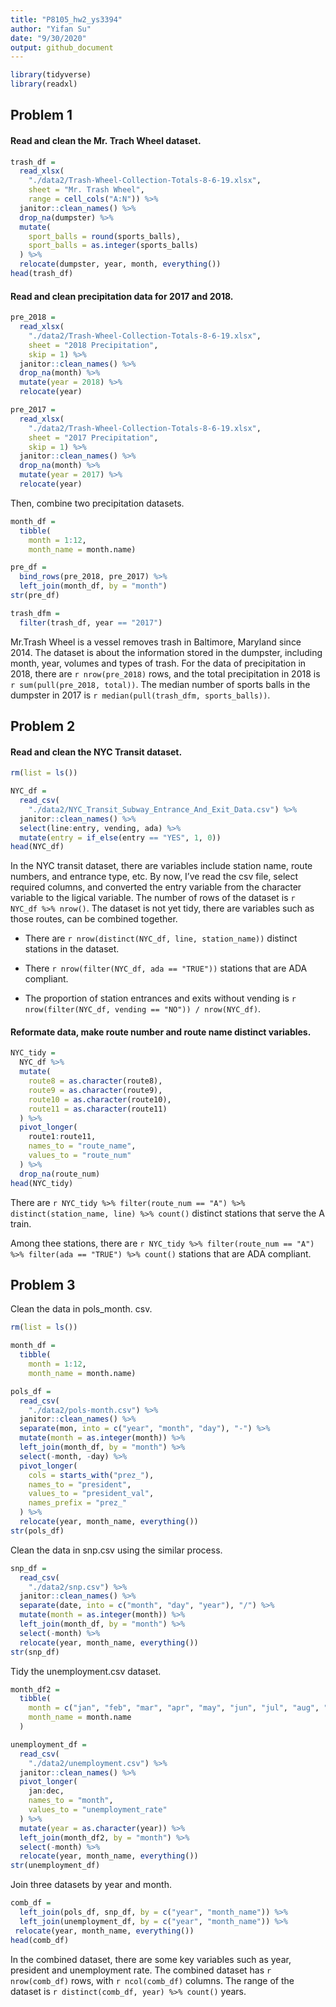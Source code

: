 ```yaml
---
title: "P8105_hw2_ys3394"
author: "Yifan Su"
date: "9/30/2020"
output: github_document
---
```


```r
library(tidyverse)
library(readxl)
```

## Problem 1

#### Read and clean the Mr. Trach Wheel dataset.

```r
trash_df =
  read_xlsx(
    "./data2/Trash-Wheel-Collection-Totals-8-6-19.xlsx",
    sheet = "Mr. Trash Wheel",
    range = cell_cols("A:N")) %>% 
  janitor::clean_names() %>% 
  drop_na(dumpster) %>% 
  mutate(
    sport_balls = round(sports_balls),
    sport_balls = as.integer(sports_balls)
  ) %>% 
  relocate(dumpster, year, month, everything())
head(trash_df)
```

#### Read and clean precipitation data for 2017 and 2018.

```r
pre_2018 = 
  read_xlsx(
    "./data2/Trash-Wheel-Collection-Totals-8-6-19.xlsx",
    sheet = "2018 Precipitation",
    skip = 1) %>% 
  janitor::clean_names() %>% 
  drop_na(month) %>% 
  mutate(year = 2018) %>% 
  relocate(year)

pre_2017 = 
  read_xlsx(
    "./data2/Trash-Wheel-Collection-Totals-8-6-19.xlsx",
    sheet = "2017 Precipitation",
    skip = 1) %>% 
  janitor::clean_names() %>% 
  drop_na(month) %>% 
  mutate(year = 2017) %>% 
  relocate(year)
```

Then, combine two precipitation datasets.

```r
month_df =
  tibble(
    month = 1:12,
    month_name = month.name)

pre_df =
  bind_rows(pre_2018, pre_2017) %>%
  left_join(month_df, by = "month")
str(pre_df)
```

```r
trash_dfm = 
  filter(trash_df, year == "2017")
```

Mr.Trash Wheel is a vessel removes trash in Baltimore, Maryland since 2014. The dataset is about the information stored in the dumpster, including month, year, volumes and types of trash. For the data of precipitation in 2018, there are `r nrow(pre_2018)` rows, and the total precipitation in 2018 is `r sum(pull(pre_2018, total))`. The median number of sports balls in the dumpster in 2017 is `r median(pull(trash_dfm, sports_balls))`.


## Problem 2

#### Read and clean the NYC Transit dataset.

```r
rm(list = ls())

NYC_df = 
  read_csv(
    "./data2/NYC_Transit_Subway_Entrance_And_Exit_Data.csv") %>%   
  janitor::clean_names() %>% 
  select(line:entry, vending, ada) %>% 
  mutate(entry = if_else(entry == "YES", 1, 0))
head(NYC_df)
```

In the NYC transit dataset, there are variables include station name, route numbers, and entrance type, etc. By now, I've read the csv file, select required columns, and converted the entry variable from the character variable to the ligical variable. The number of rows of the dataset is `r NYC_df %>% nrow()`. The dataset is not yet tidy, there are variables such as those routes, can be combined together.

* There are `r nrow(distinct(NYC_df, line, station_name))` distinct stations in the dataset.

* There `r nrow(filter(NYC_df, ada == "TRUE"))` stations that are ADA compliant. 

* The proportion of station entrances and exits without vending is `r nrow(filter(NYC_df, vending == "NO")) / nrow(NYC_df)`.

#### Reformate data, make route number and route name distinct variables.

```r
NYC_tidy = 
  NYC_df %>% 
  mutate(
    route8 = as.character(route8),
    route9 = as.character(route9),
    route10 = as.character(route10),
    route11 = as.character(route11)
  ) %>% 
  pivot_longer(
    route1:route11,
    names_to = "route_name",
    values_to = "route_num"
  ) %>% 
  drop_na(route_num)
head(NYC_tidy)
```

There are `r NYC_tidy %>% filter(route_num == "A") %>% distinct(station_name, line) %>% count()` distinct stations that serve the A train. 

Among thee stations, there are `r NYC_tidy %>% filter(route_num == "A") %>% filter(ada == "TRUE") %>% count()` stations that are ADA compliant.


## Problem 3

Clean the data in pols_month. csv.

```r
rm(list = ls())

month_df =
  tibble(
    month = 1:12,
    month_name = month.name)

pols_df = 
  read_csv(
    "./data2/pols-month.csv") %>%   
  janitor::clean_names() %>% 
  separate(mon, into = c("year", "month", "day"), "-") %>% 
  mutate(month = as.integer(month)) %>% 
  left_join(month_df, by = "month") %>% 
  select(-month, -day) %>% 
  pivot_longer(
    cols = starts_with("prez_"),
    names_to = "president",
    values_to = "president_val",
    names_prefix = "prez_"
  ) %>% 
  relocate(year, month_name, everything())
str(pols_df)
```

Clean the data in snp.csv using the similar process.

```r
snp_df = 
  read_csv(
    "./data2/snp.csv") %>%   
  janitor::clean_names() %>% 
  separate(date, into = c("month", "day", "year"), "/") %>% 
  mutate(month = as.integer(month)) %>% 
  left_join(month_df, by = "month") %>% 
  select(-month) %>% 
  relocate(year, month_name, everything())
str(snp_df)
```

Tidy the unemployment.csv dataset.

```r
month_df2 =
  tibble(
    month = c("jan", "feb", "mar", "apr", "may", "jun", "jul", "aug", "sep", "oct", "nov", "dec"),
    month_name = month.name
  )

unemployment_df = 
  read_csv(
    "./data2/unemployment.csv") %>%   
  janitor::clean_names() %>% 
  pivot_longer(
    jan:dec,
    names_to = "month",
    values_to = "unemployment_rate"
  ) %>% 
  mutate(year = as.character(year)) %>% 
  left_join(month_df2, by = "month") %>% 
  select(-month) %>% 
  relocate(year, month_name, everything())
str(unemployment_df)
```

Join three datasets by year and month.

```r
comb_df = 
  left_join(pols_df, snp_df, by = c("year", "month_name")) %>% 
  left_join(unemployment_df, by = c("year", "month_name")) %>% 
 relocate(year, month_name, everything())
head(comb_df)
```

In the combined dataset, there are some key variables such as year, president and unemployment rate. The combined dataset has `r nrow(comb_df)` rows, with `r ncol(comb_df)` columns. The range of the dataset is `r distinct(comb_df, year) %>% count()` years. 




